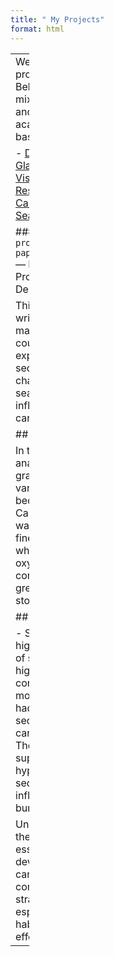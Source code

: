 ```yaml
---
title: " My Projects"
format: html
---
```

---
Welcome to my project showcase! Below you'll find a mix of coding work and academic/research-based writing.

-   [Data Analysis: Glacier Loss Visualization](analysis-with-code.qmd)
-   [Research Summary: Carbon Storage in Seagrass Meadows](research-paper-summary.qmd)



### 📄 `projects/research-paper-summary.qmd` — Post With Project/Paper Description

This paper was written for my marine ecology course, where we explored how sediment characteristics in seagrass meadows influence organic carbon storage.

## Project Overview

In this study, I analyzed sediment grain sizes from various seagrass beds across California. The goal was to see whether finer sediments, which are less oxygenated, correlated with greater carbon storage.

## Key Takeaways

-   Sediments with a higher percentage of silt and clay had higher carbon content.
-   Sites with more wave energy had coarser sediments and lower carbon levels.
-   These findings support the hypothesis that sediment texture influences carbon burial potential.

Understanding these patterns is essential for developing blue carbon conservation strategies, especially in coastal habitat restoration efforts.

---
